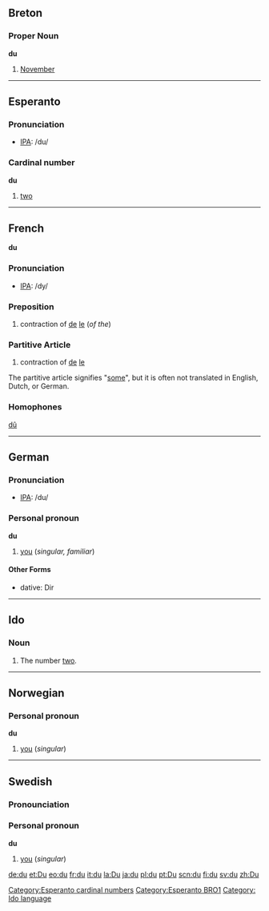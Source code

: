 ==Breton==
===Proper Noun===
'''du'''

# [[November]]

----

==Esperanto==
===Pronunciation===
*[[w:IPA|IPA]]: /du/
===Cardinal number===
'''du'''

# [[two]]
[[Category:Esperanto cardinal numbers]]
[[Category:Esperanto BRO1]]
----

==French==
'''du'''

=== Pronunciation ===
*[[w:IPA|IPA]]: /dy/

=== Preposition ===

#contraction of [[de]] [[le]] (''of the'')

=== Partitive Article ===

#contraction of [[de]] [[le]]

The partitive article signifies "[[some]]", but it is often not translated in English, Dutch, or German.

=== Homophones ===

[[dû]]

----

== German ==

=== Pronunciation ===
*[[w:IPA|IPA]]: /du/

=== Personal pronoun ===
'''du'''

#[[you]] (''singular, familiar'')

====Other Forms====
* dative: Dir

----

==Ido==

===Noun===
# The number [[two]].
[[Category: Ido language]]
----

== Norwegian==
=== Personal pronoun ===
'''du'''
#[[you]] (''singular'')

----
==Swedish==
=== Pronounciation ===
{{IPA|/dʉ/}}
=== Personal pronoun ===
'''du'''
#[[you]] (''singular'')

[[de:du]]
[[et:Du]]
[[eo:du]]
[[fr:du]]
[[it:du]]
[[la:Du]]
[[ja:du]]
[[pl:du]]
[[pt:Du]]
[[scn:du]]
[[fi:du]]
[[sv:du]]
[[zh:Du]]